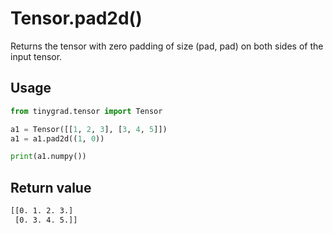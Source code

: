 # Tensor.pad2d()

Returns the tensor with zero padding of size (pad, pad) on both sides of the input tensor.

## Usage
```python copy
from tinygrad.tensor import Tensor

a1 = Tensor([[1, 2, 3], [3, 4, 5]])
a1 = a1.pad2d((1, 0))

print(a1.numpy())
```

## Return value
```bash
[[0. 1. 2. 3.]
 [0. 3. 4. 5.]]
```
